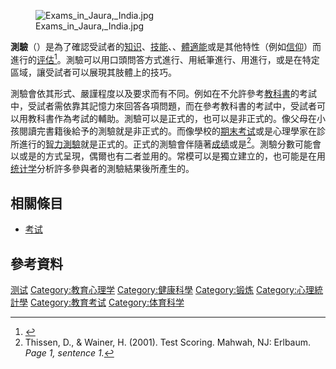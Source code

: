 {{Nottest}}
{{Lead too long|time=2021-06-11T01:08:50+00:00}}
{{Translating|||time=2018-04-30T02:38:06+00:00}}
{{about|非标准化的测试|标准化的测试|考试}}
[[File:Exams_in_Jaura,_India.jpg|thumb]]
<!--[[File:Donboscocambodia0001.JPG|right]]n students taking an exam in order to apply for the Don Bosco Technical School of [[Sihanoukville_(city)|Sihanoukville]] in 2008.]]
[[File:Students_taking_computerized_exam.jpg|thumb]] students in a computer fundamentals class taking a computer-based test]]-->

'''測驗'''（{{lang-en|Test}}）是為了確認受試者的[[知识|知识]]、[[技能|技能]]、{{link-en|能力傾向|aptitude}}、[[體適能|體適能]]或是其他特性（例如[[信仰|信仰]]）而進行的[[教育评估|评估]]<ref>{{cite web|url=http://www.merriam-webster.com/dictionary/test|title=Definition of TEST|publisher=|access-date=2018-04-30|archive-date=2021-04-21|archive-url=https://web.archive.org/web/20210421010807/https://www.merriam-webster.com/dictionary/test|dead-url=no}}</ref>。測驗可以用口頭問答方式進行、用紙筆進行、用{{link-en|電腦化適性測驗|Computer-adaptive testing|電腦}}進行，或是在特定區域，讓受試者可以展現其肢體上的技巧。

測驗會依其形式、嚴謹程度以及要求而有不同。例如在不允許參考[[教科書|教科書]]的考試中，受試者需依靠其記憶力來回答各項問題，而在參考教科書的考試中，受試者可以用教科書作為考試的輔助。測驗可以是正式的，也可以是非正式的。像父母在小孩閱讀完書籍後給予的測驗就是非正式的。而像學校的[[期末考试|期末考试]]或是心理學家在診所進行的[[智商|智力測驗]]就是正式的。正式的測驗會伴隨著[[成绩|成绩]]或是{{link-en|測驗分數|test score}}<ref>Thissen, D., & Wainer, H. (2001). Test Scoring. Mahwah, NJ: Erlbaum. ''Page 1, sentence 1.''</ref>。測驗分數可能會以{{le|常模參照測驗|Norm-referenced test|常模}}或是{{le|標准參照測驗|Criterion-referenced test|標准}}的方式呈現，偶爾也有二者並用的。常模可以是獨立建立的，也可能是在用[[统计学|统计学]]分析許多參與者的測驗結果後所產生的。

==相關條目==
*[[考试|考试]]
==參考資料==
{{reflist}}

[[Category:测试|]]
[[Category:教育心理学|Category:教育心理学]]
[[Category:健康科學|Category:健康科學]]
[[Category:锻炼|Category:锻炼]]
[[Category:心理統計學|Category:心理統計學]]
[[Category:教育考试|Category:教育考试]]
[[Category:体育科学|Category:体育科学]]

{{教育小作品}}